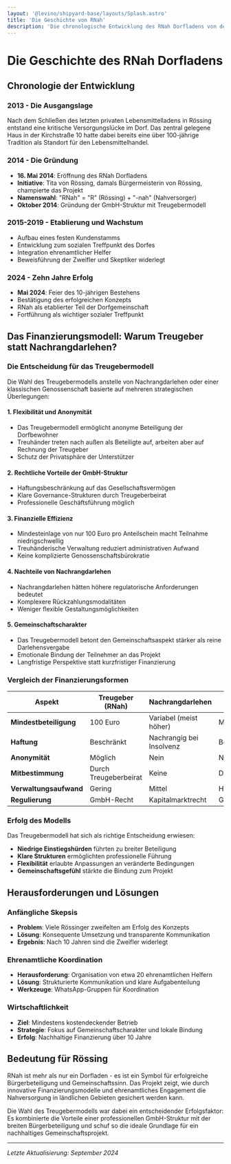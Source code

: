 ```yaml
---
layout: '@levino/shipyard-base/layouts/Splash.astro'
title: 'Die Geschichte von RNah'
description: 'Die chronologische Entwicklung des RNah Dorfladens von der Gründung 2014 bis heute'
---
```


# Die Geschichte des RNah Dorfladens

## Chronologie der Entwicklung

### 2013 - Die Ausgangslage
Nach dem Schließen des letzten privaten Lebensmittelladens in Rössing entstand eine kritische Versorgungslücke im Dorf. Das zentral gelegene Haus in der Kirchstraße 10 hatte dabei bereits eine über 100-jährige Tradition als Standort für den Lebensmittelhandel.

### 2014 - Die Gründung
- **16. Mai 2014**: Eröffnung des RNah Dorfladens
- **Initiative**: Tita von Rössing, damals Bürgermeisterin von Rössing, champierte das Projekt
- **Namenswahl**: "RNah" = "R" (Rössing) + "-nah" (Nahversorger)
- **Oktober 2014**: Gründung der GmbH-Struktur mit Treugebermodell

### 2015-2019 - Etablierung und Wachstum
- Aufbau eines festen Kundenstamms
- Entwicklung zum sozialen Treffpunkt des Dorfes
- Integration ehrenamtlicher Helfer
- Beweisführung der Zweifler und Skeptiker widerlegt

### 2024 - Zehn Jahre Erfolg
- **Mai 2024**: Feier des 10-jährigen Bestehens
- Bestätigung des erfolgreichen Konzepts
- RNah als etablierter Teil der Dorfgemeinschaft
- Fortführung als wichtiger sozialer Treffpunkt

## Das Finanzierungsmodell: Warum Treugeber statt Nachrangdarlehen?

### Die Entscheidung für das Treugebermodell

Die Wahl des Treugebermodells anstelle von Nachrangdarlehen oder einer klassischen Genossenschaft basierte auf mehreren strategischen Überlegungen:

#### 1. **Flexibilität und Anonymität**
- Das Treugebermodell ermöglicht anonyme Beteiligung der Dorfbewohner
- Treuhänder treten nach außen als Beteiligte auf, arbeiten aber auf Rechnung der Treugeber
- Schutz der Privatsphäre der Unterstützer

#### 2. **Rechtliche Vorteile der GmbH-Struktur**
- Haftungsbeschränkung auf das Gesellschaftsvermögen
- Klare Governance-Strukturen durch Treugeberbeirat
- Professionelle Geschäftsführung möglich

#### 3. **Finanzielle Effizienz**
- Mindesteinlage von nur 100 Euro pro Anteilschein macht Teilnahme niedrigschwellig
- Treuhänderische Verwaltung reduziert administrativen Aufwand
- Keine komplizierte Genossenschaftsbürokratie

#### 4. **Nachteile von Nachrangdarlehen**
- Nachrangdarlehen hätten höhere regulatorische Anforderungen bedeutet
- Komplexere Rückzahlungsmodalitäten
- Weniger flexible Gestaltungsmöglichkeiten

#### 5. **Gemeinschaftscharakter**
- Das Treugebermodell betont den Gemeinschaftsaspekt stärker als reine Darlehensvergabe
- Emotionale Bindung der Teilnehmer an das Projekt
- Langfristige Perspektive statt kurzfristiger Finanzierung

### Vergleich der Finanzierungsformen

| Aspekt | Treugeber (RNah) | Nachrangdarlehen | Genossenschaft |
|--------|------------------|------------------|----------------|
| **Mindestbeteiligung** | 100 Euro | Variabel (meist höher) | Meist 50-500 Euro |
| **Haftung** | Beschränkt | Nachrangig bei Insolvenz | Beschränkt |
| **Anonymität** | Möglich | Nein | Nein |
| **Mitbestimmung** | Durch Treugeberbeirat | Keine | Demokratisch |
| **Verwaltungsaufwand** | Gering | Mittel | Hoch |
| **Regulierung** | GmbH-Recht | Kapitalmarktrecht | Genossenschaftsrecht |

### Erfolg des Modells

Das Treugebermodell hat sich als richtige Entscheidung erwiesen:
- **Niedrige Einstiegshürden** führten zu breiter Beteiligung
- **Klare Strukturen** ermöglichten professionelle Führung
- **Flexibilität** erlaubte Anpassungen an veränderte Bedingungen
- **Gemeinschaftsgefühl** stärkte die Bindung zum Projekt

## Herausforderungen und Lösungen

### Anfängliche Skepsis
- **Problem**: Viele Rössinger zweifelten am Erfolg des Konzepts
- **Lösung**: Konsequente Umsetzung und transparente Kommunikation
- **Ergebnis**: Nach 10 Jahren sind die Zweifler widerlegt

### Ehrenamtliche Koordination
- **Herausforderung**: Organisation von etwa 20 ehrenamtlichen Helfern
- **Lösung**: Strukturierte Kommunikation und klare Aufgabenteilung
- **Werkzeuge**: WhatsApp-Gruppen für Koordination

### Wirtschaftlichkeit
- **Ziel**: Mindestens kostendeckender Betrieb
- **Strategie**: Fokus auf Gemeinschaftscharakter und lokale Bindung
- **Erfolg**: Nachhaltige Finanzierung über 10 Jahre

## Bedeutung für Rössing

RNah ist mehr als nur ein Dorfladen - es ist ein Symbol für erfolgreiche Bürgerbeteiligung und Gemeinschaftssinn. Das Projekt zeigt, wie durch innovative Finanzierungsmodelle und ehrenamtliches Engagement die Nahversorgung in ländlichen Gebieten gesichert werden kann.

Die Wahl des Treugebermodells war dabei ein entscheidender Erfolgsfaktor: Es kombinierte die Vorteile einer professionellen GmbH-Struktur mit der breiten Bürgerbeteiligung und schuf so die ideale Grundlage für ein nachhaltiges Gemeinschaftsprojekt.

---

*Letzte Aktualisierung: September 2024*